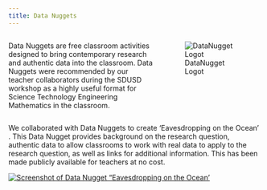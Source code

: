 ```yaml
---
title: Data Nuggets
---
```


::: columns
::: {.column width="60%"}
Data Nuggets are free classroom activities designed to bring contemporary research and authentic data into the classroom. Data Nuggets were recommended by our teacher collaborators during the SDUSD workshop as a highly useful format for Science Technology Engineering Mathematics in the classroom.
:::

::: {.column width="40%"}
![DataNugget Logot](/figs/dataNugget.png){#fig-dataNugget fig-alt="Logo for Data Nugget"}
:::

:::


We collaborated with Data Nuggets to create 'Eavesdropping on the Ocean’ . This Data Nugget provides background on the research question, authentic data to allow classrooms to work with real data to apply to the research question, as well as links for additional information. This has been made publicly available for teachers at no cost.


[![Screenshot of Data Nugget "Eavesdropping on the Ocean'](/figs/DataNuggetScreenshot.PNG){#fig-DataNuggetScreenshot}](https://datanuggets.org/2024/04/eavesdropping-on-the-ocean/)
